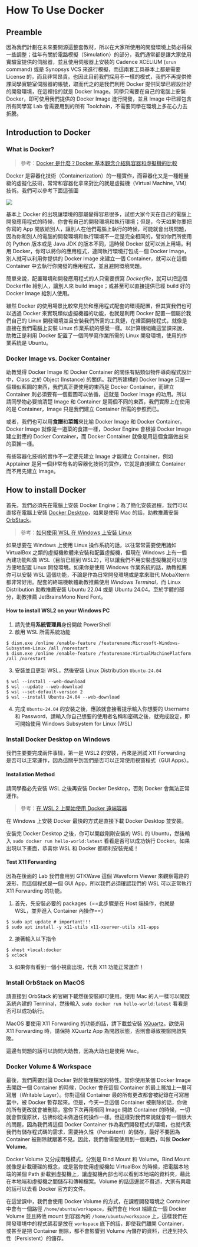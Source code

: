 # How To Use Docker {#sec-docker}

## Preamble

因為我們計劃在未來要開源這整套教材，所以在大家所使用的開發環境上勢必得做一些調整；往年有關於電路模擬（Simulation）的部分，我們通常都是讓大家使用實驗室提供的伺服器，並且使用伺服器上安裝的 Cadence XCELIUM (`xrun` command) 或是 Synopsys VCS 來進行模擬，而這兩套工具基本上都是需要 License 的，而且非常昂貴。也因此目前我們採用不一樣的模式，我們不再提供修課同學實驗室伺服器的帳號，取而代之的是我們利用 Docker 提供同學已經設計好的開發環境，在這裡指的就是 Docker Image。同學只需要在自己的電腦上安裝 Docker，即可使用我們提供的 Docker Image 進行開發，並且 Image 中已經包含所有同學寫 Lab 會需要用到的所有 Toolchain，不需要同學在環境上多花心力去折騰。

## Introduction to Docker

### What is Docker?

> 參考：[Docker 是什麼？Docker 基本觀念介紹與容器和虛擬機的比較](https://www.omniwaresoft.com.tw/product-news/docker-news/docker-introduction/)

Docker 是容器化技術（Containerization）的一種實作，而容器化又是一種輕量級的虛擬化技術，常常和容器化拿來對比的就是虛擬機（Virtual Machine, VM）技術。我們可以參考下面這張圖

![](https://d1.awsstatic.com/Developer%20Marketing/containers/monolith_2-VM-vs-Containers.78f841efba175556d82f64d1779eb8b725de398d.png){fig-align="center"}

基本上 Docker 的出現讓環境的部屬變得容易很多，試想大家今天在自己的電腦上開發應用程式的時候，你會有自己的開發環境和執行環境；但是，今天如果你要把你寫的 App 開放給別人，讓別人在他們電腦上執行的時候，可能就會出現問題，因為你和別人的電腦的開發環境和執行環境不一定是完全相同的，譬如你們所使用的 Python 版本或是 Java JDK 的版本不同，這時候 Docker 就可以派上用場。利用 Docker，你可以將你的應用程式，連同執行環境打包成一個 Docker Image，別人就可以利用你提供的 Docker Image 來建立一個 Container，就可以在這個 Container 中去執行你開發的應用程式，並且避開環境問題。

簡單來說，配置環境和開發應用程式的人只需要撰寫 *Dockerfile*，就可以把這個 Dockerfile 給別人，讓別人來 build image；或甚至可以直接提供已經 build 好的 Docker Image 給別人使用。

雖然 Docker 的使用場景比較常見於和應用程式配套的環境配置，但其實我們也可以透過 Docker 來實現類似虛擬機器的功能，也就是利用 Docker 配置一個屬於我們自己的 Linux 開發環境並且安裝我們所需的工具鏈，在裡面開發程式，就像是直接在我們電腦上安裝 Linux 作業系統的感覺一樣。以計算機組織這堂課來說，助教正是利用 Docker 配置了一個同學寫作業所需的 Linux 開發環境，使用的作業系統是 Ubuntu。

### Docker Image vs. Docker Container

助教覺得 Docker Image 和 Docker Container 的關係有點類似物件導向程式設計中，Class 之於 Object (Instance) 的關係。我們所建構的 Docker Image 只是一個類似藍圖的東西，我們真正要使用的東西是 Docker Container，而建立 Container 則必須要有一個藍圖可以依循，這就是 Docker Image 的功用。所以請同學物必要搞清楚 Image 和 Container 是兩個不同的東西，我們實際上在使用的是 Container，Image 只是我們建立 Container 所需的參照而已。

或者，我們也可以用**食譜**和**菜餚**來比喻 Docker Image 和 Docker Container。Docker Image 就像是一道菜的食譜一樣，Docker Engine 會根據 Docker Image 建立對應的 Docker Container，而 Docker Container 就像是用這個食譜做出來的菜餚一樣。

::: {.callout-note}
有些容器化技術的實作不一定要先建立 Image 才能建立 Container，例如 Apptainer 是另一個非常有名的容器化技術的實作，它就是直接建立 Container 而不用先建立 Image。
:::

## How to install Docker {#sec-install-docker}

首先，我們必須先在電腦上安裝 Docker Engine；為了簡化安裝過程，我們可以直接在電腦上安裝 [Docker Desktop](https://www.docker.com/products/docker-desktop/)，如果是使用 Mac 的話，助教推薦安裝 [OrbStack](https://orbstack.dev/)。

::: {.callout-note title="Window Subsystem For Linux (WSL)"}
> 參考：[如何使用 WSL 在 Windows 上安裝 Linux](https://learn.microsoft.com/zh-tw/windows/wsl/install)

如果想要在 Windows 上使用 Linux 操作系統的話，以往常常需要使用諸如 VirtualBox 之類的虛擬機軟體來安裝和配置虛擬機，但現在 Windows 上有一個內建功能叫做 WSL（目前已經到 WSL2），可以讓我們不用安裝虛擬機就可以很方便地配置 Linux 開發環境。如果你是使用 Windows 作業系統的話，助教推薦你可以安裝 WSL 這個功能，不論是作為日常開發環境或是拿來取代 MobaXterm 都非常好用。配套的終端機軟體助教推薦使用 *Windows Terminal*，而 Linux Distribution 助教推薦安裝 Ubuntu 22.04 或是 Ubuntu 24.04。至於字體的部分，助教推薦 JetBrainsMono Nerd Font。

#### How to install WSL2 on your Windows PC

1. 請先使用**系統管理員**身份開啟 PowerShell
2. 啟用 WSL 所需系統功能  
  ```shell 
  $ dism.exe /online /enable-feature /featurename:Microsoft-Windows-Subsystem-Linux /all /norestart
  $ dism.exe /online /enable-feature /featurename:VirtualMachinePlatform /all /norestart
  ```
3. 安裝並且更新 WSL，然後安裝 Linux Distribution `Ubuntu-24.04`
  ```shell
  $ wsl --install --web-download
  $ wsl --update --web-download
  $ wsl --set-default-version 2
  $ wsl --install Ubuntu-24.04 --web-download
  ```
4. 完成 `Ubuntu-24.04` 的安裝之後，應該就會接著提示輸入你想要的 Username 和 Password，請輸入你自己想要的使用者名稱和密碼之後，就完成設定，即可開始使用 Windows Subsystem for Linux (WSL)
:::

### Install Docker Desktop on Windows

我們主要要完成兩件事情，第一是 WSL2 的安裝，再來是測試 X11 Forwarding 是否可以正常運作，因為這關乎到我們是否可以正常使用視窗程式（GUI Apps）。

#### Installation Method

::: {.callout-warning}
請同學務必先安裝 WSL 之後再安裝 Docker Desktop，否則 Docker 會無法正常運作。
:::

> 參考：[在 WSL 2 上開始使用 Docker 遠端容器](https://learn.microsoft.com/zh-tw/windows/wsl/tutorials/wsl-containers)

在 Windows 上安裝 Docker 最快的方式是直接下載 Docker Desktop 並安裝。

安裝完 Docker Desktop 之後，你可以開啟剛剛安裝的 WSL 的 Ubuntu，然後輸入 `sudo docker run hello-world:latest` 看看是否可以成功執行 Docker。如果出現以下畫面，恭喜你 WSL 和 Docker 都順利安裝完成！

<!-- ![](https://hedgedoc.course.aislab.ee.ncku.edu.tw/uploads/7482a2a8-01b4-4d91-85aa-bdfde95216c5.png) -->

#### Test X11 Forwarding

因為在後面的 Lab 我們會用到 GTKWave 這個 Waveform Viewer 來觀察電路的波形，而這個程式是一個 GUI App，所以我們必須確認我們的 WSL 可以正常執行 X11 Forwarding 的功能。

1. 首先，先安裝必要的 packages（==此步驟是在 Host 端操作，也就是 WSL，並非進入 Container 內操作==）
  ```shell 
  $ sudo apt update # important!!!
  $ sudo apt install -y x11-utils x11-xserver-utils x11-apps
  ```
2. 接著輸入以下指令
  ```shell 
  $ xhost +local:docker
  $ xclock
  ```
3. 如果你有看到一個小視窗出現，代表 X11 功能正常運作！
  <!-- ![](https://hedgedoc.course.aislab.ee.ncku.edu.tw/uploads/28367fa9-1f23-485b-9d49-3f99f2a2e170.png) -->

### Install OrbStack on MacOS

請直接到 OrbStack 的官網下載然後安裝即可使用。使用 Mac 的人一樣可以開啟系統內建的 Terminal，然後輸入 `sudo docker run hello-world:latest` 看看是否可以成功執行。

MacOS 要使用 X11 Forwarding 的功能的話，請下載並安裝 [XQuartz](https://www.xquartz.org/)。欲使用 X11 Forwarding 時，請保持 XQuartz App 為開啟狀態，否則會導致視窗開啟失敗。

::: {.callout-warning}
這邊有問題的話可以詢問大助教，因為大助也是使用 Mac。
:::

### Docker Volume & Workspace {#sec-docker-volume}

最後，我們需要討論 Docker 對於管理檔案的特性。當你使用某個 Docker Image 去開啟一個 Container 的時候，Docker 會在這個 Container 的最上層加上一層可寫層（Writable Layer）。你對這個 Container 最的所有更改都會被紀錄在可寫層當中，被 Docker 暫存起來。但是，今天一旦這個 Container 被刪除的話，你做的所有更改就會被刪除，當你下次再用相同 Image 開啟 Container 的時候，一切就會恢復原狀，彷彿你從未做過任何操作一樣。但這樣對我們來說就會有一個很大的問題，因為我們將這個 Docker Container 作為我們開發程式的環境，也就代表我們有儲存程式碼的需求，需要持久性（Persistent）的儲存，最好不要因為 Container 被刪除就跟著不見。因此，我們會需要使用到一個東西，叫做 **Docker Volume**。

Docker Volume 又分成兩種模式，分別是 Bind Mount 和 Volume。Bind Mount 就像是卦載硬碟的概念，或是當你使用虛擬機如 VirtualBox 的時候，把電腦本地端的某個 Path 卦載到虛擬機上，讓虛擬機內部也可以看到本地端的資料夾，藉此在本地端和虛擬機之間儲存和傳輸檔案。Volume 的話這邊就不贅述，大家有興趣的話可以去看 Docker 官方的文件。

在這堂課中，我們會使用 Docker Volume 的方式，在課程開發環境之 Container 中會有一個路徑 `/home/ubuntu/workspace`，我們會在 Host 端建立一個 Docker Volume 並且將他 mount 到容器內的 `/home/ubuntu/workspace` 上，這樣我們在開發環境中的程式碼若是放在 `workspace` 底下的話，即使我們離開 Container，或甚至是把 Container 刪除，都不會影響到 Volume 內儲存的資料，已達到持久性（Persistent）的儲存。
